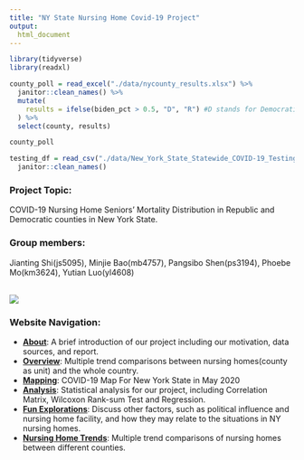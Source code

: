 ```yaml
---
title: "NY State Nursing Home Covid-19 Project"
output: 
  html_document
---
```

```r
library(tidyverse)
library(readxl)
```

```r
county_poll = read_excel("./data/nycounty_results.xlsx") %>%
  janitor::clean_names() %>%
  mutate(
    results = ifelse(biden_pct > 0.5, "D", "R") #D stands for Democratic party win and R stands for Republican Party win
  ) %>%
  select(county, results)

county_poll
```

```r
testing_df = read_csv("./data/New_York_State_Statewide_COVID-19_Testing.csv") %>%
  janitor::clean_names()
```

### Project Topic:

COVID-19 Nursing Home Seniors’ Mortality Distribution in Republic and Democratic counties in New York State.

### Group members:

Jianting Shi(js5095), Minjie Bao(mb4757), Pangsibo Shen(ps3194), Phoebe Mo(km3624), Yutian Luo(yl4608)


<br/>
![](./pictures/cover.jpg)

### Website Navigation:

* <b>[About](about.html)</b>: A brief introduction of our project including our motivation, data sources, and report.
* <b>[Overview](overview.html)</b>: Multiple trend comparisons between nursing homes(county as unit) and the whole country.
* <b>[Mapping](mapping.html)</b>: COVID-19 Map For New York State in May 2020
* <b>[Analysis](analysis.html)</b>: Statistical analysis for our project, including Correlation Matrix, Wilcoxon Rank-sum Test and Regression.
* <b>[Fun Explorations](more.html)</b>: Discuss other factors, such as political influence and nursing home facility, and how they may relate to the situations in NY nursing homes.
* <b>[Nursing Home Trends](dashboard.html)</b>: Multiple trend comparisons of nursing homes between different counties.